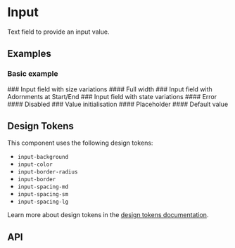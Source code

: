 
<Meta title="Docs/Components/Form/Input" />

# Input
Text field to provide an input value.

## Examples
### Basic example
<Canvas sourceState="shown" of={InputStories.Basic} />
### Input field with size variations
<Canvas of={InputStories.Sizes} />
#### Full width
<Canvas of={InputStories.FullWidth} />
### Input field with Adornments at Start/End
<Canvas of={InputStories.StartEndAdorment} />
### Input field with state variations
#### Error
<Canvas of={InputStories.Error} />
#### Disabled
<Canvas of={InputStories.Disabled} />
### Value initialisation
#### Placeholder
<Canvas of={InputStories.Placeholder} />
#### Default value
<Canvas of={InputStories.DefaultValue} />

## Design Tokens
This component uses the following design tokens:

- `input-background`
- `input-color`
- `input-border-radius`
- `input-border`
- `input-spacing-md`
- `input-spacing-sm`
- `input-spacing-lg`

Learn more about design tokens in the [design tokens documentation](?path=/story/docs-design-tokens-getting-started--page).

## API
<ArgsTable of={Input} />
